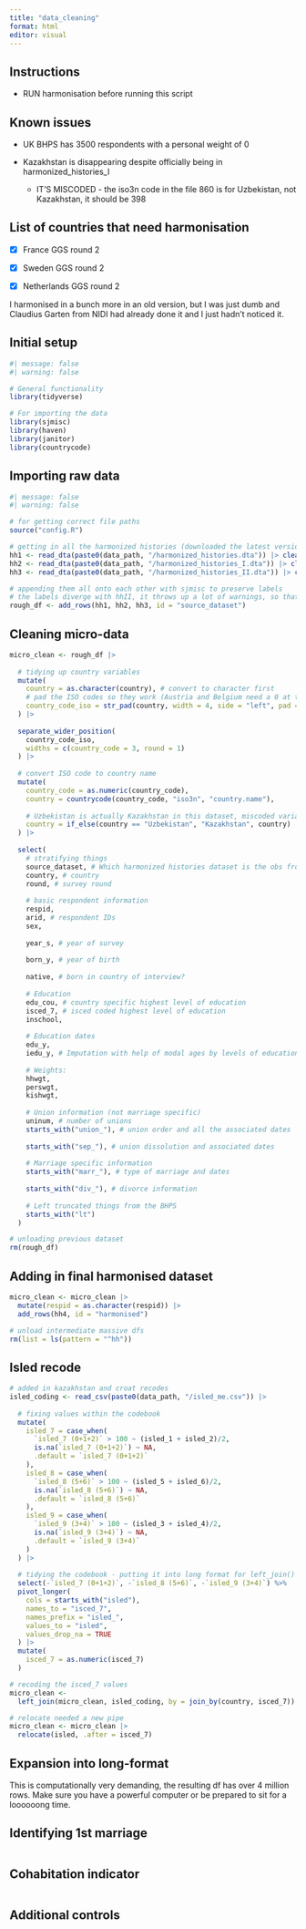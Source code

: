 ```yaml
---
title: "data_cleaning"
format: html
editor: visual
---
```


## Instructions

-   RUN harmonisation before running this script

## Known issues

-   UK BHPS has 3500 respondents with a personal weight of 0

-   Kazakhstan is disappearing despite officially being in harmonized_histories_I

    -   IT'S MISCODED - the iso3n code in the file 860 is for Uzbekistan, not Kazakhstan, it should be 398

## List of countries that need harmonisation

-   [x] France GGS round 2

-   [x] Sweden GGS round 2

-   [x] Netherlands GGS round 2

I harmonised in a bunch more in an old version, but I was just dumb and Claudius Garten from NIDI had already done it and I just hadn't noticed it.

## Initial setup

```r
#| message: false
#| warning: false

# General functionality
library(tidyverse)

# For importing the data
library(sjmisc)
library(haven)
library(janitor)
library(countrycode)
```

## Importing raw data

```r
#| message: false
#| warning: false

# for getting correct file paths
source("config.R")

# getting in all the harmonized histories (downloaded the latest version from September)
hh1 <- read_dta(paste0(data_path, "/harmonized_histories.dta")) |> clean_names("snake")
hh2 <- read_dta(paste0(data_path, "/harmonized_histories_I.dta")) |> clean_names("snake")
hh3 <- read_dta(paste0(data_path, "/harmonized_histories_II.dta")) |> clean_names("snake")

# appending them all onto each other with sjmisc to preserve labels
# the labels diverge with hhII, it throws up a lot of warnings, so that's why I silence them
rough_df <- add_rows(hh1, hh2, hh3, id = "source_dataset")
```

## Cleaning micro-data

```r
micro_clean <- rough_df |> 
  
  # tidying up country variables
  mutate(
    country = as.character(country), # convert to character first
    # pad the ISO codes so they work (Austria and Belgium need a 0 at the beginning)
    country_code_iso = str_pad(country, width = 4, side = "left", pad = "0")
  ) |> 
  
  separate_wider_position(
    country_code_iso,
    widths = c(country_code = 3, round = 1)
  ) |> 
  
  # convert ISO code to country name
  mutate(
    country_code = as.numeric(country_code),
    country = countrycode(country_code, "iso3n", "country.name"),
    
    # Uzbekistan is actually Kazakhstan in this dataset, miscoded variable
    country = if_else(country == "Uzbekistan", "Kazakhstan", country)
  ) |> 
  
  select(
    # stratifying things
    source_dataset, # Which harmonized histories dataset is the obs from
    country, # country
    round, # survey round
    
    # basic respondent information
    respid,
    arid, # respondent IDs
    sex,
    
    year_s, # year of survey
    
    born_y, # year of birth
    
    native, # born in country of interview?
    
    # Education
    edu_cou, # country specific highest level of education
    isced_7, # isced coded highest level of education
    inschool,
    
    # Education dates
    edu_y,
    iedu_y, # Imputation with help of modal ages by levels of education if imputed year>year of interview==>.a
    
    # Weights:
    hhwgt,
    perswgt,
    kishwgt,
    
    # Union information (not marriage specific)
    uninum, # number of unions
    starts_with("union_"), # union order and all the associated dates
    
    starts_with("sep_"), # union dissolution and associated dates
    
    # Marriage specific information
    starts_with("marr_"), # type of marriage and dates
    
    starts_with("div_"), # divorce information
    
    # Left truncated things from the BHPS
    starts_with("lt")
  )

# unloading previous dataset
rm(rough_df)
```

## Adding in final harmonised dataset

```r
micro_clean <- micro_clean |> 
  mutate(respid = as.character(respid)) |> 
  add_rows(hh4, id = "harmonised")

# unload intermediate massive dfs
rm(list = ls(pattern = "^hh"))
```

## Isled recode

```r
# added in kazakhstan and croat recodes
isled_coding <- read_csv(paste0(data_path, "/isled_me.csv")) |> 
  
  # fixing values within the codebook
  mutate(
    isled_7 = case_when(
      `isled_7 (0+1+2)` > 100 ~ (isled_1 + isled_2)/2,
      is.na(`isled_7 (0+1+2)`) ~ NA,
      .default = `isled_7 (0+1+2)`
    ),
    isled_8 = case_when(
      `isled_8 (5+6)` > 100 ~ (isled_5 + isled_6)/2,
      is.na(`isled_8 (5+6)`) ~ NA,
      .default = `isled_8 (5+6)`
    ),
    isled_9 = case_when(
      `isled_9 (3+4)` > 100 ~ (isled_3 + isled_4)/2,
      is.na(`isled_9 (3+4)`) ~ NA,
      .default = `isled_9 (3+4)`
    )
  ) |> 
  
  # tidying the codebook - putting it into long format for left_join() later
  select(-`isled_7 (0+1+2)`, -`isled_8 (5+6)`, -`isled_9 (3+4)`) %>% 
  pivot_longer(
    cols = starts_with("isled"),
    names_to = "isced_7",
    names_prefix = "isled_",
    values_to = "isled",
    values_drop_na = TRUE
  ) |>  
  mutate(
    isced_7 = as.numeric(isced_7)
  )

# recoding the isced_7 values
micro_clean <- 
  left_join(micro_clean, isled_coding, by = join_by(country, isced_7))

# relocate needed a new pipe
micro_clean <- micro_clean |> 
  relocate(isled, .after = isced_7)
```

## Expansion into long-format

This is computationally very demanding, the resulting df has over 4 million rows. Make sure you have a powerful computer or be prepared to sit for a loooooong time.

## Identifying 1st marriage

```r

```

## Cohabitation indicator

```r

```

## Additional controls

```r

```

